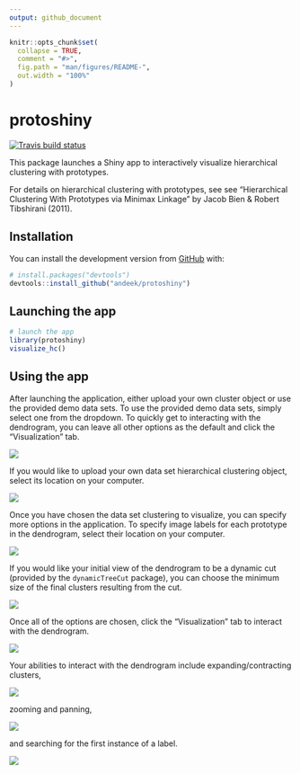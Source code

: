 ```yaml
---
output: github_document
---
```


<!-- README.md is generated from README.Rmd. Please edit that file -->

```r
knitr::opts_chunk$set(
  collapse = TRUE,
  comment = "#>",
  fig.path = "man/figures/README-",
  out.width = "100%"
)
```

# protoshiny

<!-- badges: start -->
[![Travis build status](https://travis-ci.com/andeek/protoshiny.svg?branch=master)](https://travis-ci.com/andeek/protoshiny)
<!-- badges: end -->

This package launches a Shiny app to interactively visualize hierarchical clustering with prototypes.

For details on hierarchical clustering with prototypes, see see "Hierarchical Clustering With Prototypes via Minimax Linkage" by Jacob Bien & Robert Tibshirani (2011).

## Installation

You can install the development version from [GitHub](https://github.com/) with:

``` r
# install.packages("devtools")
devtools::install_github("andeek/protoshiny")
```
## Launching the app

``` r
# launch the app
library(protoshiny)
visualize_hc()
```

## Using the app

<!-- ffmpeg -i default_data.mov -s 800x400 -pix_fmt rgb24 -r 10 -f gif - | gifsicle --optimize=3 --delay=3 > ~/Documents/research/data_viz/protoshiny/man/figures/README-default_data.gif -->

After launching the application, either upload your own cluster object or use the provided demo data sets. To use the provided demo data sets, simply select one from the dropdown. To quickly get to interacting with the dendrogram, you can leave all other options as the default and click the "Visualization" tab.

![](man/figures/README-default_data.gif)
<!-- TODO: remake to choose movies and click visualization tab. -->


If you would like to upload your own data set hierarchical clustering object, select its location on your computer.

![](man/figures/README-upload_data.gif)

Once you have chosen the data set clustering to visualize, you can specify more options in the application. To specify image labels for each prototype in the dendrogram, select their location on your computer.

![](man/figures/README-image_labels.gif)

If you would like your initial view of the dendrogram to be a dynamic cut (provided by the `dynamicTreeCut` package), you can choose the minimum size of the final clusters resulting from the cut.

![](man/figures/README-dynamic_cut.gif)

Once all of the options are chosen, click the "Visualization" tab to interact with the dendrogram.

![](man/figures/README-visualize_tab.gif)

Your abilities to interact with the dendrogram include expanding/contracting clusters,

![](man/figures/README-expand_contract.gif)

zooming and panning,

![](man/figures/README-zoom_pan.gif)

and searching for the first instance of a label.

![](man/figures/README-search.gif)

